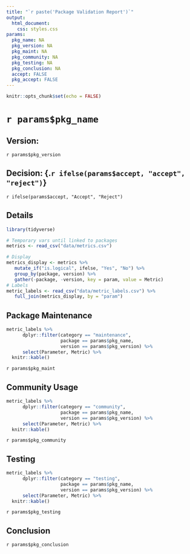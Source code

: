 ```yaml
---
title: "`r paste('Package Validation Report')`"
output:
  html_document:
    css: styles.css
params:
  pkg_name: NA
  pkg_version: NA
  pkg_maint: NA
  pkg_community: NA
  pkg_testing: NA
  pkg_conclusion: NA
  accept: FALSE
  pkg_accept: FALSE
---
```



```r
knitr::opts_chunk$set(echo = FALSE)
```
# `r params$pkg_name` {.package-header}

## Version:
 `r params$pkg_version`

## Decision: {.`r ifelse(params$accept, "accept", "reject")`}
`r ifelse(params$accept, "Accept", "Reject")`

## Details

```r
library(tidyverse)

# Temporary vars until linked to packages
metrics <- read_csv("data/metrics.csv")

# Display
metrics_display <- metrics %>%
   mutate_if("is.logical", ifelse, "Yes", "No") %>%
   group_by(package, version) %>%
   gather(-package, -version, key = param, value = Metric)
# Labels
metric_labels <- read_csv("data/metric_labels.csv") %>%
   full_join(metrics_display, by = "param")
```

## Package Maintenance

```r
metric_labels %>%
      dplyr::filter(category == "maintenance", 
                    package == params$pkg_name,
                    version == params$pkg_version) %>%
      select(Parameter, Metric) %>%
  knitr::kable()
```

`r params$pkg_maint`



## Community Usage

```r
metric_labels %>%
      dplyr::filter(category == "community", 
                    package == params$pkg_name,
                    version == params$pkg_version) %>%
      select(Parameter, Metric) %>%
  knitr::kable()
```

`r params$pkg_community`



## Testing

```r
metric_labels %>%
      dplyr::filter(category == "testing", 
                    package == params$pkg_name,
                    version == params$pkg_version) %>%
      select(Parameter, Metric) %>%
  knitr::kable()
```

`r params$pkg_testing`

## Conclusion

`r params$pkg_conclusion`
